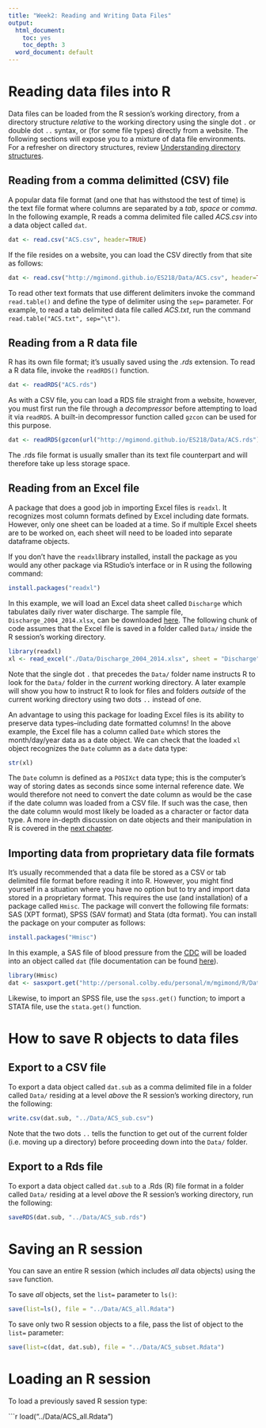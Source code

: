 ```yaml
---
title: "Week2: Reading and Writing Data Files"
output:
  html_document:
    toc: yes
    toc_depth: 3
  word_document: default
---
```


# Reading data files into R

Data files can be loaded from the R session's working directory, from a directory structure *relative* to the working directory using the single dot `.` or double dot `..` syntax, or (for some file types) directly from a website. The following sections will expose you to a mixture of data file environments. For a refresher on directory structures, review [Understanding directory structures](The_R_environment.html#understanding-directory-structures).

## Reading from a comma delimitted (CSV) file
A popular data file format (and one that has withstood the test of time) is the text file format where columns are separated by a *tab*, *space* or *comma*. In the following example, R reads a comma delimited file called *ACS.csv* into a data object called `dat`. 

```r
dat <- read.csv("ACS.csv", header=TRUE)
```

If the file resides on a website, you can load the CSV directly from that site as follows:

```r
dat <- read.csv("http://mgimond.github.io/ES218/Data/ACS.csv", header=TRUE)
```

To read other text formats that use different delimiters invoke the command `read.table()` and define the type of delimiter using the `sep=` parameter. For example, to read a tab delimited data file called *ACS.txt*, run the command `read.table("ACS.txt", sep="\t")`.

## Reading from a R data file

R has its own file  format; it's usually saved using the *.rds* extension. To read a R data file, invoke the `readRDS()` function.

```r
dat <- readRDS("ACS.rds")
```

As with a CSV file, you can load a RDS file straight from a website, however, you must first run the file through a *decompressor* before attempting to load it via `readRDS`. A built-in decompressor function called `gzcon` can be used for this purpose.

```r
dat <- readRDS(gzcon(url("http://mgimond.github.io/ES218/Data/ACS.rds")))
```

The .rds file format is usually smaller than its text file counterpart and will therefore take up less storage space.

## Reading from an Excel file

A package that does a good job in importing Excel files is `readxl`. It recognizes most column formats defined by Excel including date formats. However, only one sheet can be loaded at a time. So if multiple Excel sheets are to be worked on, each sheet will need to be loaded into separate dataframe objects.

If you don't have the `readxl`library installed, install the package as you would any other package via RStudio's interface or in R using the following command:

```r
install.packages("readxl")
```

In this example, we will load an Excel data sheet called `Discharge` which tabulates daily river water discharge. The sample file, `Discharge_2004_2014.xlsx`, can be downloaded [here](http://mgimond.github.io/ES218/Data/Discharge_2004_2014.xlsx). The following chunk of code assumes that the Excel file is saved in a folder called `Data/` inside the R session's working directory.

```r
library(readxl)
xl <- read_excel("./Data/Discharge_2004_2014.xlsx", sheet = "Discharge")
```

Note that the single dot `.` that precedes the `Data/` folder name instructs R to look for the `Data/` folder in the *current* working directory. A later example will show you how to instruct R to look for files and folders *outside* of the current working directory using two dots `..` instead of one.

An advantage to using this package for loading Excel files is its ability to preserve data types--including date formatted columns! In the above example, the Excel file has a column called `Date` which stores the month/day/year data as a date object. We can check that the loaded `xl` object recognizes the `Date` column as a `date` data type:

```r
str(xl)
```

The `Date` column is defined as a `POSIXct` data type; this is the computer's way of storing dates as seconds since some internal reference date. We would therefore not need to convert the date column as would be the case if the date column was loaded from a CSV file. If such was the case, then the date column would most likely be loaded as a character or factor data type. A more in-depth discussion on date objects and their manipulation in R is covered in the [next chapter](Week02c.html).


## Importing data from proprietary data file formats

It's usually recommended that a data file be stored as a CSV or tab delimited file format before reading it into R. However, you might find yourself in a situation where you have no option but to try and import data stored in a proprietary format. This requires the use (and installation) of a package called `Hmisc`. The package will convert the following file formats: SAS (XPT format), SPSS (SAV format) and Stata (dta format). You can install the package on your computer as follows:

```r
install.packages("Hmisc")
```

In this example, a SAS file of blood pressure from the [CDC](http://www.cdc.gov/nchs/nhanes.htm) will be loaded into an object called `dat` (file documentation can be found [here](http://personal.colby.edu/reload/personal/m/mgimond/R/Data/BPX_G_README.txt)).

```r
library(Hmisc)
dat <- sasxport.get("http://personal.colby.edu/personal/m/mgimond/R/Data/BPX_G.xpt")
```

Likewise, to import an SPSS file, use the `spss.get()` function; to import a STATA file, use the `stata.get()` function.

# How to save R objects to data files

## Export to a CSV file

To export a data object called `dat.sub` as a comma delimited file in a folder called `Data/` residing at a level *above* the R session's working directory, run the following:

```r
write.csv(dat.sub, "../Data/ACS_sub.csv")
```

Note that the two dots `..` tells the function to get out of the current folder (i.e. moving up a directory) before proceeding down into the `Data/` folder.

## Export to a Rds file

To export a data object called `dat.sub` to a .Rds (R) file format in a folder called `Data/` residing at a level *above* the R session's working directory, run the following:

```r
saveRDS(dat.sub, "../Data/ACS_sub.rds")
```

# Saving an R session

You can save an entire R session (which includes *all* data objects) using the `save` function.

To save *all* objects, set the `list=` parameter to `ls()`:
```r
save(list=ls(), file = "../Data/ACS_all.Rdata")
```


To save only two R session objects to a file, pass the list of object to the `list=` parameter:
```r
save(list=c(dat, dat.sub), file = "../Data/ACS_subset.Rdata")
```

# Loading an R session

To load a previously saved R session type:

```r
load("../Data/ACS_all.Rdata")
